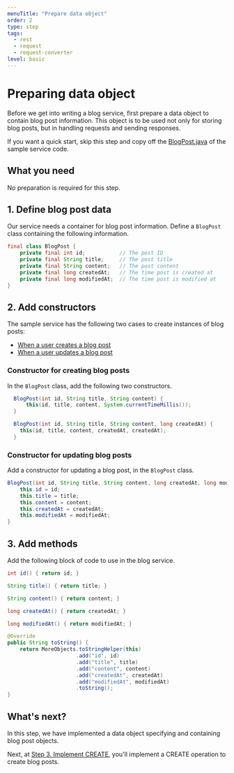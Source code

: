 ```yaml
---
menuTitle: "Prepare data object"
order: 2
type: step
tags:
  - rest
  - request
  - request-converter
level: basic
---
```


# Preparing data object

Before we get into writing a blog service, first prepare a data object to contain blog post information.
This object is to be used not only for storing blog posts, but in handling requests and sending responses.

If you want a quick start, skip this step and copy off the [BlogPost.java](https://github.com/line/armeria-examples/blob/master/rest-api-annotated-service/src/main/java/example/armeria/server/blog/BlogPost.java) of the sample service code.

<TutorialSteps current={2} />

## What you need

No preparation is required for this step.

## 1. Define blog post data

Our service needs a container for blog post information.
Define a `BlogPost` class containing the following information.

```java
final class BlogPost {
    private final int id;           // The post ID
    private final String title;     // The post title
    private final String content;   // The post content
    private final long createdAt;   // The time post is created at
    private final long modifiedAt;  // The time post is modified at
}
```

## 2. Add constructors

The sample service has the following two cases to create instances of blog posts:

- [When a user creates a blog post](#constructor-for-creating-blog-posts)
- [When a user updates a blog post](#constructor-for-updating-blog-posts)

### Constructor for creating blog posts

In the `BlogPost` class, add the following two constructors.

```java filename=BlogPost.java
  BlogPost(int id, String title, String content) {
      this(id, title, content, System.currentTimeMillis());
  }

  BlogPost(int id, String title, String content, long createdAt) {
    this(id, title, content, createdAt, createdAt);
  }
```

### Constructor for updating blog posts

Add a constructor for updating a blog post, in the `BlogPost` class.

```java filename=BlogPost.java
BlogPost(int id, String title, String content, long createdAt, long modifiedAt) {
    this.id = id;
    this.title = title;
    this.content = content;
    this.createdAt = createdAt;
    this.modifiedAt = modifiedAt;
}
```

## 3. Add methods

Add the following block of code to use in the blog service.

```java
int id() { return id; }

String title() { return title; }

String content() { return content; }

long createdAt() { return createdAt; }

long modifiedAt() { return modifiedAt; }

@Override
public String toString() {
    return MoreObjects.toStringHelper(this)
                      .add("id", id)
                      .add("title", title)
                      .add("content", content)
                      .add("createdAt", createdAt)
                      .add("modifiedAt", modifiedAt)
                      .toString();
}
```


## What's next?

In this step, we have implemented a data object specifying and containing blog post objects.

Next, at [Step 3. Implement CREATE](./tutorial-blog-rest-step3), you'll implement a CREATE operation to create blog posts.

<TutorialSteps current={2} />
